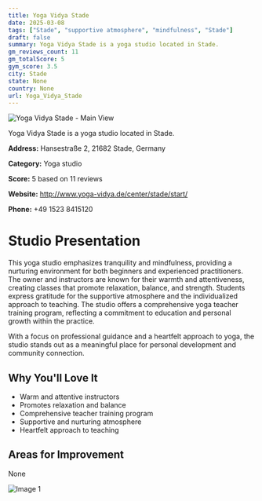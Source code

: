 ```yaml
---
title: Yoga Vidya Stade
date: 2025-03-08
tags: ["Stade", "supportive atmosphere", "mindfulness", "Stade"]  
draft: false
summary: Yoga Vidya Stade is a yoga studio located in Stade.
gm_reviews_count: 11
gm_totalScore: 5
gym_score: 3.5
city: Stade
state: None
country: None
url: Yoga_Vidya_Stade
---
```


<div className="aspect-[16/9] relative my-8">
  <img 
    src="https://streetviewpixels-pa.googleapis.com/v1/thumbnail?panoid=GhdhDlxTKEexPm2ToaZPxw&cb_client=maps_sv.tactile.gps&w=203&h=100&yaw=263.6882&pitch=0&thumbfov=100"
    alt="Yoga Vidya Stade - Main View"
    className="object-cover absolute inset-0 w-full h-full rounded-lg"
  />
</div>

Yoga Vidya Stade is a yoga studio located in Stade.

**Address:** Hansestraße 2, 21682 Stade, Germany

**Category:** Yoga studio

**Score:** 5 based on 11 reviews

**Website:** http://www.yoga-vidya.de/center/stade/start/

**Phone:** +49 1523 8415120

# Studio Presentation

This yoga studio emphasizes tranquility and mindfulness, providing a nurturing environment for both beginners and experienced practitioners. The owner and instructors are known for their warmth and attentiveness, creating classes that promote relaxation, balance, and strength. Students express gratitude for the supportive atmosphere and the individualized approach to teaching. The studio offers a comprehensive yoga teacher training program, reflecting a commitment to education and personal growth within the practice.

With a focus on professional guidance and a heartfelt approach to yoga, the studio stands out as a meaningful place for personal development and community connection.

## Why You'll Love It

- Warm and attentive instructors
- Promotes relaxation and balance
- Comprehensive teacher training program
- Supportive and nurturing atmosphere
- Heartfelt approach to teaching

## Areas for Improvement

None

<div className="grid grid-cols-1 xl:grid-cols-2 gap-4 my-8">
<div className="aspect-[4/3] relative"><img src="https://lh5.googleusercontent.com/p/AF1QipPc6iGZMavEfRedsxgV2kp_di4WKsPgnbsaV2Y-=w1920-h1080-k-no" alt="Image 1" className="object-cover absolute inset-0 w-full h-full rounded-lg" /></div>
</div>